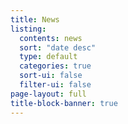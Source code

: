 ```yaml
---
title: News
listing:
  contents: news
  sort: "date desc"
  type: default
  categories: true
  sort-ui: false
  filter-ui: false
page-layout: full
title-block-banner: true
---
```



